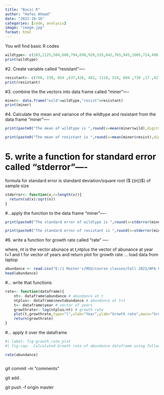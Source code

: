```yaml
---
title: "Basic R"
author: "Hafez Ahmad"
date: "2022-10-16"
categories: [code, analysis]
image: "image.jpg"
format: html
---
```


You will find basic R codes

```r
wildtype<- c(103,1125,504,608,794,698,920,535,842,765,945,1005,724,498,727)
print(wildtype)
```

#2. Create variable called "resistant"----

```r
resistant<- c(768, 230, 854 ,637,426, 482, 1118, 524, 604 ,730 ,17 ,421, 587, 782 ,171)
print(resistant)
```

#3. combine the the vectors into data frame called "miner"----

```r
miner<- data.frame("wild"=wildtype,"resist"=resistant)
print(miner)
```

#4. Calculate the mean and variance of the wildtype and resistant from the data frame "miner"----

```r
print(paste0("The mean of wildtype is ",round(x=mean(miner$wild),digits=3)," and the variance is ",round(x=var(miner$wild),digits=3)))
```

```r
print(paste0("The mean of resistant is ",round(x=mean(miner$resist),digits=3)," and the variance is ",round(x=var(miner$resist),digits=3)))
```

# 5. write a function for standard error called "stderror"----

formula for standard error is standard deviation/square root (\$ \frac {\\sigma} {\sqrt (n)}\$) of sample size

```r
stderror<- function(x,n=length(x)){
  return(sd(x)/sqrt(n))
}
```

#...apply the function to the data frame "miner"----

```r
print(paste0("The standard error of wildtype is ",round(x=stderror(miner$wild),digits=3)))
```

```r
print(paste0("The standard error of resistant is ",round(x=stderror(miner$resist),digits=3)))
```

#6. write a function for growth rate called "rate" ----

where, nt is the vector abunace at t,ntplus the vector of abunance at year t+1 and t for vector of years and return plot for growth rate ... load data from laptop

```r
abundance <- read.csv("E:/1 Master's/MSU/course classes/Fall 2022/WFA 8134 RMethod/code/abundance.csv",header = TRUE)
head(abundance)
```

#... write that functions

```r


rate<- function(dataframe){
    nt<- dataframe$abundance # abundance at t
    ntplus<- dataframe$nextabundance # abundance at t+1
    t<- dataframe$year # vector of years
    growthrate<- log(ntplus/nt) # growth rate
    plot(t,growthrate,type="l",xlab="Year",ylab="Growth rate",main="Growth rate of abundance")
    return(growthrate)
}

```

#... apply it over the dataframe

```r
#| label: fig-growth_rate_plot
#| fig-cap:  Calculated Growth rate of abundance dataframe using following formula$r=ln(Nt+1)/Nt$.

rate(abundance)
```

```1+2
```

git commit -m "comments"

git add .

git push -f origin master

